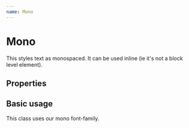 ```yaml
---
name: Mono
---
```



# Mono

This styles text as monospaced. It can be used inline (ie it's not a block level element).

## Properties
<PropsTable of={Mono} />

## Basic usage
<Playground>
    <Mono>
        This class uses our mono font-family.
    </Mono>
</Playground>